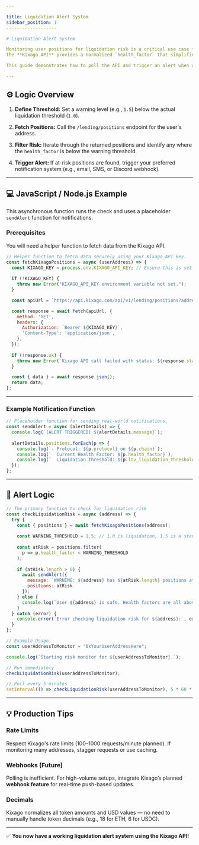 ```yaml
---

title: Liquidation Alert System
sidebar_position: 1
-------------------

# Liquidation Alert System

Monitoring user positions for liquidation risk is a critical use case for any DeFi application.
The **Kixago API** provides a normalized `health_factor` that simplifies this process across all supported protocols and chains.

This guide demonstrates how to poll the API and trigger an alert when a user's position drops below a predetermined risk threshold.

---
```


## ⚙️ Logic Overview

1. **Define Threshold:**
   Set a warning level (e.g., `1.5`) below the actual liquidation threshold (`1.0`).

2. **Fetch Positions:**
   Call the `/lending/positions` endpoint for the user's address.

3. **Filter Risk:**
   Iterate through the returned positions and identify any where the `health_factor` is below the warning threshold.

4. **Trigger Alert:**
   If at-risk positions are found, trigger your preferred notification system (e.g., email, SMS, or Discord webhook).

---

## 💻 JavaScript / Node.js Example

This asynchronous function runs the check and uses a placeholder `sendAlert` function for notifications.

### Prerequisites

You will need a helper function to fetch data from the Kixago API.

```js
// Helper function to fetch data securely using your Kixago API key.
const fetchKixagoPositions = async (userAddress) => {
  const KIXAGO_KEY = process.env.KIXAGO_API_KEY; // Ensure this is set securely
  
  if (!KIXAGO_KEY) {
    throw new Error("KIXAGO_API_KEY environment variable not set.");
  }

  const apiUrl = `https://api.kixago.com/api/v1/lending/positions?address=${userAddress}`;

  const response = await fetch(apiUrl, {
    method: 'GET',
    headers: {
      Authorization: `Bearer ${KIXAGO_KEY}`,
      'Content-Type': 'application/json',
    },
  });
  
  if (!response.ok) {
    throw new Error(`Kixago API call failed with status: ${response.status}`);
  }

  const { data } = await response.json();
  return data;
};
```

---

### Example Notification Function

```js
// Placeholder function for sending real-world notifications.
const sendAlert = async (alertDetails) => {
  console.log(`[ALERT TRIGGERED] ${alertDetails.message}`);
  
  alertDetails.positions.forEach(p => {
    console.log(`- Protocol: ${p.protocol} on ${p.chain}`);
    console.log(`  Current Health Factor: ${p.health_factor}`);
    console.log(`  Liquidation Threshold: ${p.ltv_liquidation_threshold}`);
  });
};
```

---

## 🚨 Alert Logic

```js
// The primary function to check for liquidation risk
const checkLiquidationRisk = async (address) => {
  try {
    const { positions } = await fetchKixagoPositions(address);
    
    const WARNING_THRESHOLD = 1.5; // 1.0 is liquidation, 1.5 is a standard buffer
    
    const atRisk = positions.filter(
      p => p.health_factor < WARNING_THRESHOLD
    );
    
    if (atRisk.length > 0) {
      await sendAlert({
        message: `WARNING: ${address} has ${atRisk.length} positions at risk!`,
        positions: atRisk
      });
    } else {
      console.log(`User ${address} is safe. Health factors are all above ${WARNING_THRESHOLD}.`);
    }
  } catch (error) {
    console.error(`Error checking liquidation risk for ${address}:`, error.message);
  }
};

// Example Usage
const userAddressToMonitor = "0xYourUserAddressHere";

console.log(`Starting risk monitor for ${userAddressToMonitor}.`);

// Run immediately
checkLiquidationRisk(userAddressToMonitor); 

// Poll every 5 minutes
setInterval(() => checkLiquidationRisk(userAddressToMonitor), 5 * 60 * 1000);
```

---

## 💡 Production Tips

### Rate Limits

Respect Kixago's rate limits (100–1000 requests/minute planned).
If monitoring many addresses, stagger requests or use caching.

### Webhooks (Future)

Polling is inefficient.
For high-volume setups, integrate Kixago’s planned **webhook feature** for real-time push-based updates.

### Decimals

Kixago normalizes all token amounts and USD values — no need to manually handle token decimals (e.g., 18 for ETH, 6 for USDC).

---

✅ **You now have a working liquidation alert system using the Kixago API!**
